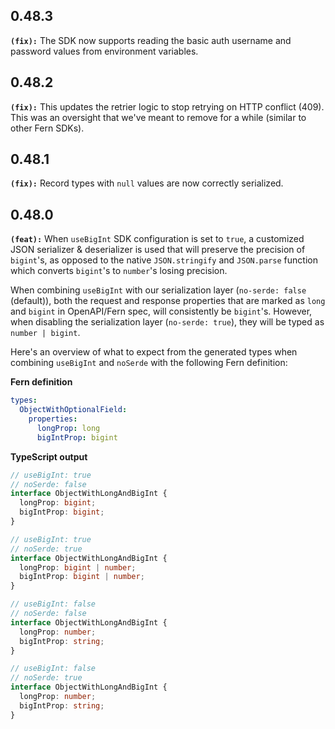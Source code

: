 ## 0.48.3
**`(fix):`** The SDK now supports reading the basic auth username and password values from environment variables.

## 0.48.2
**`(fix):`** This updates the retrier logic to stop retrying on HTTP conflict (409). This was an oversight that we've meant to remove for a while (similar to other Fern SDKs).

## 0.48.1
**`(fix):`** Record types with `null` values are now correctly serialized.

## 0.48.0
**`(feat):`** When `useBigInt` SDK configuration is set to `true`, a customized JSON serializer & deserializer is used that will preserve the precision of `bigint`'s, as opposed to the native `JSON.stringify` and `JSON.parse` function which converts `bigint`'s to `number`'s losing precision.

When combining `useBigInt` with our serialization layer (`no-serde: false` (default)), both the request and response properties that are marked as `long` and `bigint` in OpenAPI/Fern spec, will consistently be `bigint`'s.
However, when disabling the serialization layer (`no-serde: true`), they will be typed as `number | bigint`.

Here's an overview of what to expect from the generated types when combining `useBigInt` and `noSerde` with the following Fern definition:

**Fern definition**
```yml
types:
  ObjectWithOptionalField:
    properties:
      longProp: long
      bigIntProp: bigint
```

**TypeScript output**
```typescript
// useBigInt: true
// noSerde: false
interface ObjectWithLongAndBigInt {
  longProp: bigint;
  bigIntProp: bigint;
}

// useBigInt: true
// noSerde: true
interface ObjectWithLongAndBigInt {
  longProp: bigint | number;
  bigIntProp: bigint | number;
}

// useBigInt: false
// noSerde: false
interface ObjectWithLongAndBigInt {
  longProp: number;
  bigIntProp: string;
}

// useBigInt: false
// noSerde: true
interface ObjectWithLongAndBigInt {
  longProp: number;
  bigIntProp: string;
}
```


